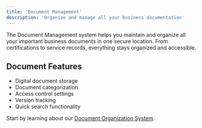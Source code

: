```yaml
---
title: 'Document Management'
description: 'Organize and manage all your business documentation'
---
```


The Document Management system helps you maintain and organize all your important business documents in one secure location. From certifications to service records, everything stays organized and accessible.

## Document Features

- Digital document storage
- Document categorization
- Access control settings
- Version tracking
- Quick search functionality

Start by learning about our [Document Organization System](/gnet-connect/documents/organization-system). 